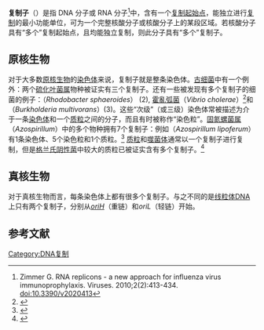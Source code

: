 '''复制子'''（{{lang-en|Replicon}}）是指 DNA 分子或 RNA 分子<ref>Zimmer G. RNA replicons - a new approach for influenza virus immunoprophylaxis. Viruses. 2010;2(2):413-434. doi:10.3390/v2020413</ref>中，含有一个[[复制起始点|复制起始点]]，能独立进行[[DNA复制|复制]]的最小功能单位，可为一个完整核酸分子或核酸分子上的某段区域。若核酸分子具有“多个”复制起始点，且均能独立复制，则此分子具有“多个”复制子。

==原核生物==
对于大多数[[原核生物|原核生物]]的[[染色体|染色体]]来说，复制子就是整条染色体。[[古细菌|古细菌]]中有一个例外：两个[[硫化叶菌属|硫化叶菌属]]物种被证实有三个复制子。还有一些被发现有多个复制子的细菌的例子：{{le|类球红细菌|Rhodobacter sphaeroides}}（''Rhodobacter sphaeroides''） (2), [[霍亂弧菌|霍亂弧菌]]（''Vibrio cholerae''）<ref name="tagomori">{{cite journal|title=Comparison of genome structures of vibrios, bacteria possessing two chromosomes|pages=4351–4358|issn=0021-9193|journal=Journal of Bacteriology|volume=184|issue=16|date=2002-8|url=https://www.ncbi.nlm.nih.gov/pubmed/12142404|accessdate=2019-02-13|author=Kenichi Tagomori, Tetsuya Iida, Takeshi Honda|pmid=12142404|pmc=PMC135242|doi=10.1128/JB.184.16.4351-4358.2002|archive-date=2014-09-08|archive-url=https://web.archive.org/web/20140908201558/http://www.ncbi.nlm.nih.gov/pubmed/12142404|dead-url=no}}</ref>和{{le|多噬伯克氏菌|Burkholderia multivorans}}（''Burkholderia multivorans''）(3)。这些“次级”（或三级）染色体常被描述为介于一条[[染色体|染色体]]和一个[[质粒|质粒]]之间的分子，而且有时被称作“染色粒”。[[固氮螺菌属|固氮螺菌属]]（''Azospirillum''）中的多个物种拥有7个复制子：例如{{le|生脂固氮螺菌|Azospirillum lipoferum}}（''Azospirillum lipoferum''）有1条染色体、5个染色粒和1个质粒。<ref name="Wisniewski">{{cite journal|title=Azospirillum Genomes Reveal Transition of Bacteria from Aquatic to Terrestrial Environments|doi=10.1371/journal.pgen.1002430|url=http://journals.plos.org/plosgenetics/article?id=10.1371/journal.pgen.1002430|date=2011-12-22|journal=PLOS Genetics|volume=7|issue=12|pages=e1002430|issn=1553-7404|language=en|accessdate=2018-04-02|author=Florence Wisniewski-Dyé, Kirill Borziak, Gurusahai Khalsa-Moyers, Gladys Alexandre, Leonid O. Sukharnikov, Kristin Wuichet, Gregory B. Hurst, W. Hayes McDonald, Jon S. Robertson, Valérie Barbe, Alexandra Calteau, Zoé Rouy, Sophie Mangenot, Claire Prigent-Combaret, Philippe Normand, Mickaël Boyer, Patricia Siguier, Yves Dessaux, Claudine Elmerich, Guy Condemine, Ganisan Krishnen, Ivan Kennedy, Andrew H. Paterson, Victor González, Patrick Mavingui, Igor B. Zhulin|archive-date=2020-06-18|archive-url=https://web.archive.org/web/20200618043816/https://journals.plos.org/plosgenetics/article?id=10.1371%2Fjournal.pgen.1002430|dead-url=no}}</ref>
[[质粒|质粒]]和[[噬菌体|噬菌体]]通常以一个复制子进行复制，但是[[格兰氏阴性菌|格兰氏阴性菌]]中较大的质粒已被证实含有多个复制子。<ref name="Thomas200">{{Cite book
| edition = 1
| publisher = CRC Press
| isbn = 9057024624
| last = Thomas
| first = Christopher M.
| title = Horizontal Gene Pool: Bacterial Plasmids and Gene Spread
| date = 2000-05-01
}}</ref>

==真核生物==
对于真核生物而言，每条染色体上都有很多个复制子。与之不同的是[[线粒体|线粒体]]DNA 上只有两个复制子，分别从''[[ori|ori]]H''（重链）和''oriL''（轻链）开始。

==参考文献==
{{reflist}}
{{DNA复制}}
[[Category:DNA复制|Category:DNA复制]]